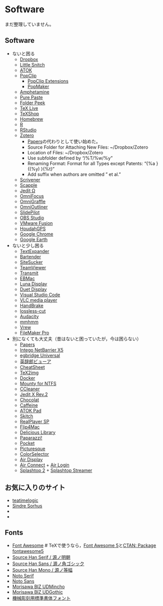 # Software {#Software}

まだ整理していません。

## Software

- ないと困る
  + [Dropbox](https://www.dropbox.com/)
  + [Little Snitch](https://www.obdev.at/products/littlesnitch/)
  + [ATOK](https://atok.com/)
  + [PopClip](https://pilotmoon.com/popclip/)
    - [PopClip Extensions](http://pilotmoon.com/popclip/extensions/)
    - [PopMaker](https://brettterpstra.com/2014/05/12/popmaker-popclip-extension-generator/)
  + [Amphetamine](https://apps.apple.com/jp/app/amphetamine/id937984704?mt=12)
  + [Pure Paste](https://sindresorhus.com/pure-paste)
  + [Folder Peek](https://sindresorhus.com/folder-peek)
  + [TeX Live](https://www.tug.org/texlive/)
  + [TeXShop](https://pages.uoregon.edu/koch/texshop/)
  + [Homebrew](https://brew.sh/)
  + [R](https://cran.r-project.org/)
  + [RStudio](https://www.rstudio.com/)
  + [Zotero](https://www.zotero.org/)
    - [Papers](http://www.mekentosj.com/papers/)の代わりとして使い始めた。
    - Source Folder for Attaching New Files: ~/Dropbox/Zotero
    - Location of Files: ~/Dropbox/Zotero
    - Use subfolder defined by "/%T/%w/%y"
    - Renaming Format: Format for all Types except Patents: "{%a }{(%y) }{%t}"
    - Add suffix when authors are omitted " et al."
  + [Scrivener](https://itunes.apple.com/jp/app/scrivener/id418889511?mt=12)
  + [Scapple](https://apps.apple.com/jp/app/scapple/id568020055?mt=12)
  + [Jedit Ω](http://www.artman21.com/jp/jeditOmega/)
  + [OmniFocus](https://itunes.apple.com/jp/app/omnifocus/id402835630?mt=12)
  + [OmniGraffle](https://www.omnigroup.com/omnigraffle)
  + [OmniOutliner](https://www.omnigroup.com/omnioutliner)
  + [SlidePilot](https://slidepilotapp.com/en/)
  + [OBS Studio](https://obsproject.com/)
  + [VMware Fusion](http://www.vmware.com/products/fusion/overview.html)
  + [HoudahGPS](https://www.houdah.com/houdahGPS/)
  + [Google Chrome](https://www.google.com/intl/ja_jp/chrome/)
  + [Google Earth](http://www.google.co.jp/intl/ja/earth/)
- ないと少し困る
  + [TextExpander](https://textexpander.com/)
  + [Bartender](https://www.macbartender.com/)
  + [SiteSucker](https://itunes.apple.com/jp/app/sitesucker/id442168834?mt=12)
  + [TeamViewer](https://www.teamviewer.com/ja/)
  + [Transmit](https://panic.com/transmit/)
  + [EBMac](http://www31.ocn.ne.jp/~h_ishida/MacOS/Mac.html)
  + [Luna Display](https://astropad.com/product/lunadisplay/)
  + [Duet Display](https://ja.duetdisplay.com/)
  + [Visual Studio Code](https://code.visualstudio.com/)
  + [VLC media player](https://www.videolan.org/vlc/)
  + [HandBrake](https://handbrake.fr/)
  + [lossless-cut](https://github.com/mifi/lossless-cut)
  + [Audacity](https://www.audacityteam.org/)
  + [mmhmm](https://www.mmhmm.app/)
  + [Vrew](https://vrew.voyagerx.com/ja/)
  + [FileMaker Pro](http://www.filemaker.co.jp/products/filemaker.html)
- 別になくても大丈夫（昔はないと困っていたが，今は困らない）
  + [Papers](http://www.mekentosj.com/papers/)
  + [Intego NetBarrier X5](https://www.intego.com/)
  + [egbridge Universal](http://www.ergo.co.jp/products/egb17/)
  + [英辞郎ビューア](http://numata.designed.jp/ja/software/eview.html)
  + [CheatSheet](https://www.mediaatelier.com/CheatSheet/)
  + [TeX2img](https://tex2img.tech/)
  + [Docker](https://www.docker.com/)
  + [Mounty for NTFS](https://mounty.app/)
  + [CCleaner](http://www.piriform.com/ccleaner)
  + [Jedit X Rev.2](http://www.artman21.com/jp/jedit_x/)
  + [Chocolat](http://chocolatapp.com)
  + [Caffeine](https://itunes.apple.com/jp/app/caffeine/id411246225?mt=12)
  + [ATOK Pad](https://itunes.apple.com/jp/app/atok-pad/id460883588?mt=12)
  + [Skitch](https://itunes.apple.com/jp/app/skitch/id425955336?mt=12)
  + [RealPlayer SP](http://jp.real.com/?mode=rp_mac)
  + [Flip4Mac](http://www.telestream.net/flip4mac/overview.htm)
  + [Delicious Library](https://itunes.apple.com/jp/app/delicious-library-2/id403067185?mt=12)
  + [Paparazzi!](http://derailer.org/paparazzi/)
  + [Pocket](https://itunes.apple.com/jp/app/pocket/id568494494?mt=12)
  + [Picturesque](https://itunes.apple.com/jp/app/picturesque/id476511387?mt=12)
  + [ColorSelector](http://jp.fujitsu.com/about/design/ud/assistance/colorselector/)
  + [Air Display](http://avatron.com/apps/air-display)
  + [Air Connect](http://avatron.com/apps/air-login) + [Air Login](https://itunes.apple.com/jp/app/air-login/id465539198?mt=8)
  + [Splashtop 2](https://itunes.apple.com/jp/app/splashtop-2-remote-desktop/id562828328?mt=12) + [Splashtop Streamer](http://www.splashtop.com/ja/home)


## お気に入りのサイト

- [teatimelogic](http://www.teatimelogic.com/)
- [Sindre Sorhus](https://sindresorhus.com/apps)
- 
- 


## Fonts

- [Font Awesome](https://fontawesome.com/) # TeXで使うなら，[Font Awesome 5](https://fontawesome.com/v5/download)と[CTAN: Package fontawesome5](https://www.ctan.org/pkg/fontawesome5)
- [Source Han Serif / 源ノ明朝](https://github.com/adobe-fonts/source-han-serif)
- [Source Han Sans / 源ノ角ゴシック](https://github.com/adobe-fonts/source-han-sans)
- [Source Han Mono / 源ノ等幅](https://github.com/adobe-fonts/source-han-mono)
- [Noto Serif](https://fonts.google.com/noto/specimen/Noto+Serif)
- [Noto Sans](https://fonts.google.com/noto/specimen/Noto+Sans)
- [Morisawa BIZ UDMincho](https://github.com/googlefonts/morisawa-biz-ud-mincho/)
- [Morisawa BIZ UDGothic](https://github.com/googlefonts/morisawa-biz-ud-gothic/)
- [機械彫刻用標準書体フォント](https://font.kim/)
